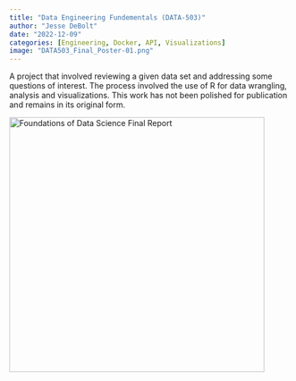 ```yaml
---
title: "Data Engineering Fundementals (DATA-503)"
author: "Jesse DeBolt"
date: "2022-12-09"
categories: [Engineering, Docker, API, Visualizations]
image: "DATA503_Final_Poster-01.png"
---
```


A project that involved reviewing a given data set and addressing some questions of interest. The process involved the use of R for data wrangling, analysis and visualizations. This work has not been polished for publication and remains in its original form.

[![Foundations of Data Science Final Report](Data503_Final_Poster-01.png){fig-align="left" width="456"}](DATA503_FinalProject.html)